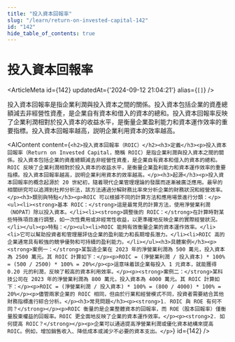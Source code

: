 ```yaml
---
title: "投入資本回報率"
slug: "/learn/return-on-invested-capital-142"
id: "142"
hide_table_of_contents: true
---
```



# 投入資本回報率

<ArticleMeta id={142} updatedAt={'2024-09-12 21:04:21'} alias={`[]`} />
<div className='border-solid border-b border-t-0 my-4 border-[var(--ifm-color-gray-300)]' />

投入資本回報率是指企業利潤與投入資本之間的關係。投入資本包括企業的資產總額減去非經營性資產，是企業自有資本和借入的資本的總和。投入資本回報率反映了企業利潤相對於投入資本的收益水平，是衡量企業盈利能力和資本運作效率的重要指標。投入資本回報率越高，説明企業利用資本的效率越高。

<AIContent content={`<h2>投入資本回報率（ROIC）</h2><h3>定義</h3><p>投入資本回報率（Return on Invested Capital，簡稱 ROIC）是指企業利潤與投入資本之間的關係。投入資本包括企業的資產總額減去非經營性資產，是企業自有資本和借入的資本的總和。ROIC 反映了企業利潤相對於投入資本的收益水平，是衡量企業盈利能力和資本運作效率的重要指標。投入資本回報率越高，説明企業利用資本的效率越高。</p><h3>起源</h3><p>投入資本回報率的概念起源於 20 世紀初，隨着現代企業管理理論的發展而逐漸被廣泛應用。最早的相關研究可以追溯到杜邦分析法，該方法通過分解財務比率來分析企業的財務狀況和經營效率。</p><h3>類別與特點</h3><p>ROIC 可以根據不同的計算方法和應用場景進行分類：</p><ul><li><strong>基本 ROIC：</strong>這是最常見的計算方法，使用淨營業利潤（NOPAT）除以投入資本。</li><li><strong>調整後的 ROIC：</strong>在計算時對某些特殊項目進行調整，如一次性費用或非經常性收益，以更準確地反映企業的實際經營狀況。</li></ul><p>特點：</p><ul><li>ROIC 能夠有效衡量企業的資本運作效率。</li><li>它可以幫助投資者和管理層評估企業的盈利能力和長期增長潛力。</li><li>ROIC 高的企業通常具有較強的競爭優勢和可持續的盈利能力。</li></ul><h3>具體案例</h3><p><strong>案例一：</strong>某製造企業在 2023 年的淨營業利潤為 500 萬元，投入資本為 2500 萬元。其 ROIC 計算如下：</p><p>ROIC = (淨營業利潤 / 投入資本) * 100% = (500 / 2500) * 100% = 20%</p><p>這意味着該企業每投入 1 元資本，就能獲得 0.20 元的利潤，反映了較高的資本利用效率。</p><p><strong>案例二：</strong>某科技公司在 2023 年的淨營業利潤為 800 萬元，投入資本為 4000 萬元。其 ROIC 計算如下：</p><p>ROIC = (淨營業利潤 / 投入資本) * 100% = (800 / 4000) * 100% = 20%</p><p>儘管兩家企業的 ROIC 相同，但由於行業和經營模式不同，投資者需要結合其他財務指標進行綜合分析。</p><h3>常見問題</h3><p><strong>1. ROIC 與 ROE 有何不同？</strong></p><p>ROIC 衡量的是企業整體資本的回報率，而 ROE（股本回報率）僅衡量股東權益的回報率。ROIC 更全面地反映了企業的資本運作效率。</p><p><strong>2. 如何提高 ROIC？</strong></p><p>企業可以通過提高淨營業利潤或優化資本結構來提高 ROIC。例如，增加銷售收入、降低成本或減少不必要的資本支出。</p>`} id={142} />
